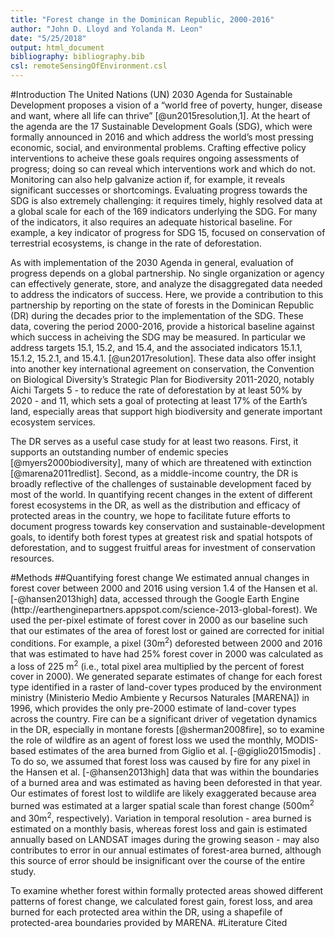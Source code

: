 ```yaml
---
title: "Forest change in the Dominican Republic, 2000-2016"
author: "John D. Lloyd and Yolanda M. Leon"
date: "5/25/2018"
output: html_document
bibliography: bibliography.bib
csl: remoteSensingOfEnvironment.csl
---
```

#Introduction
The United Nations (UN) 2030 Agenda for Sustainable Development proposes a vision of a "world free of poverty, hunger, disease and want, where all life can thrive" [@un2015resolution,1]. At the heart of the agenda are the 17 Sustainable Development Goals (SDG), which were formally announced in 2016 and which address the world's most pressing economic, social, and environmental problems. Crafting effective policy interventions to acheive these goals requires ongoing assessments of progress; doing so can reveal which interventions work and which do not. Monitoring can also help galvanize action if, for example, it reveals significant successes or shortcomings. Evaluating progress towards the SDG is also extremely challenging: it requires timely, highly resolved data at a global scale for each of the 169 indicators underlying the SDG. For many of the indicators, it also requires an adequate historical baseline. For example, a key indicator of progress for SDG 15, focused on conservation of terrestrial ecosystems, is change in the rate of deforestation. 

As with implementation of the 2030 Agenda in general, evaluation of progress depends on a global partnership. No single organization or agency can effectively generate, store, and analyze the disaggregated data needed to address the indicators of success. Here, we provide a contribution to this partnership by reporting on the state of forests in the Dominican Republic (DR) during the decades prior to the implementation of the SDG. These data, covering the period 2000-2016, provide a historical baseline against which success in acheiving the SDG may be measured. In particular we address targets 15.1, 15.2, and 15.4, and the associated indicators 15.1.1, 15.1.2, 15.2.1, and 15.4.1. [@un2017resolution]. These data also offer insight into another key international agreement on conservation, the Convention on Biological Diversity's Strategic Plan for Biodiversity 2011-2020, notably Aichi Targets 5 - to reduce the rate of deforestation by at least 50% by 2020 - and 11, which sets a goal of protecting at least 17% of the Earth's land, especially areas that support high biodiversity and generate important ecosystem services.

The DR serves as a useful case study for at least two reasons. First, it supports an outstanding number of endemic species [@myers2000biodiversity], many of which are threatened with extinction [@marena2011redlist]. Second, as a middle-income country, the DR is broadly reflective of the challenges of sustainable development faced by most of the world. In quantifying recent changes in the extent of different forest ecosystems in the DR, as well as the distribution and efficacy of protected areas in the country, we hope to facilitate future efforts to document progress towards key conservation and sustainable-development goals, to identify both forest types at greatest risk and spatial hotspots of deforestation, and to suggest fruitful areas for investment of conservation resources. 

#Methods
##Quantifying forest change
We estimated annual changes in forest cover between 2000 and 2016 using version 1.4 of the Hansen et al. [-@hansen2013high] data, accessed through the Google Earth Engine (http://earthenginepartners.appspot.com/science-2013-global-forest). We used the per-pixel estimate of forest cover in 2000 as our baseline such that our estimates of the area of forest lost or gained are corrected for initial conditions. For example, a pixel (30m^2^) deforested between 2000 and 2016 that was estimated to have had 25% forest cover in 2000 was calculated as a loss of 225 m^2^ (i.e., total pixel area multiplied by the percent of forest cover in 2000). We generated separate estimates of change for each forest type identified in a raster of land-cover types produced by the environment ministry (Ministerio Medio Ambiente y Recursos Naturales [MARENA]) in 1996, which provides the only pre-2000 estimate of land-cover types across the country. Fire can be a significant driver of vegetation dynamics in the DR, especially in montane forests [@sherman2008fire], so to examine the role of wildfire as an agent of forest loss we used the monthly, MODIS-based estimates of the area burned from Giglio et al. [-@giglio2015modis] . To do so, we assumed that forest loss was caused by fire for any pixel in the Hansen et al. [-@hansen2013high] data that was within the boundaries of a burned area and was estimated as having been deforested in that year. Our estimates of forest lost to wildlife are likely exaggerated because area burned was estimated at a larger spatial scale than forest change (500m^2^ and 30m^2^, respectively). Variation in temporal resolution - area burned is estimated on a monthly basis, whereas forest loss and gain is estimated annually based on LANDSAT images during the growing season - may also contributes to error in our annual estimates of forest-area burned, although this source of error should be insignificant over the course of the entire study.

To examine whether forest within formally protected areas showed different patterns of forest change, we calculated forest gain, forest loss, and area burned for each protected area within the DR, using a shapefile of protected-area boundaries provided by MARENA. 
#Literature Cited
